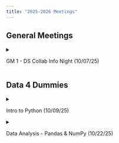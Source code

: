 ```yaml
---
title: "2025-2026 Meetings"
---
```


## General Meetings

<!--- GM #1 --->
<details>
  <summary> <p> GM 1 - DS Collab Info Night (10/07/25) </p> </summary>
  - Slides: <a href="../Files/GM_25_26/info_night.pdf" target="_blank">[info_night.pdf]</a> (Click to download) <br>
</details>


## Data 4 Dummies

<!--- Data 4 Dummies #1 --->
<details>
  <summary> <p> Intro to Python (10/09/25) </p> </summary>
  - Slides: <a href="../Files/Workshops_25_26/DUMMIES1/intro_to_python_slide.pdf" target="_blank">[Click Here]</a> (Opens in a New Tab) <br>
  - Worksheet: <a href="../Files/Workshops_25_26/DUMMIES1/Intro to Python + Data.ipynb" download="IntroToPython.ipynb" target="_blank">[IntroToPython.ipynb]</a> (Click to download) <br>
  - Answer Key: <a href="../Files/Workshops_25_26/DUMMIES1/ANSWERS Intro to Python + Data.ipynb" download="IntroAnswers.ipynb"target="_blank">[IntroAnswers.ipynb]</a> (Click to download) <br>
</details>

<!--- Data 4 Dummies #2 --->
<details>
  <summary> <p> Data Analysis - Pandas & NumPy (10/22/25) </p> </summary>
  - Slides: <a href="../Files/Workshops_25_26/DUMMIES2/data_analysis_slide.pdf" target="_blank">[Click Here]</a> (Opens in a New Tab) <br>
  - Worksheet: <a href="../Files/Workshops_25_26/DUMMIES2/Data 4 Dummies #2_ Intro to NumPy and Pandas.ipynb" download="IntroToPython.ipynb" target="_blank">[IntroToPython.ipynb]</a> (Click to download) <br>
  - Answer Key: <a href="../Files/Workshops_25_26/DUMMIES2/(ANSWERS) Data 4 Dummies #2_ Intro to NumPy and Pandas.ipynb" download="IntroAnswers.ipynb"target="_blank">[IntroAnswers.ipynb]</a> (Click to download) <br>
</details>


